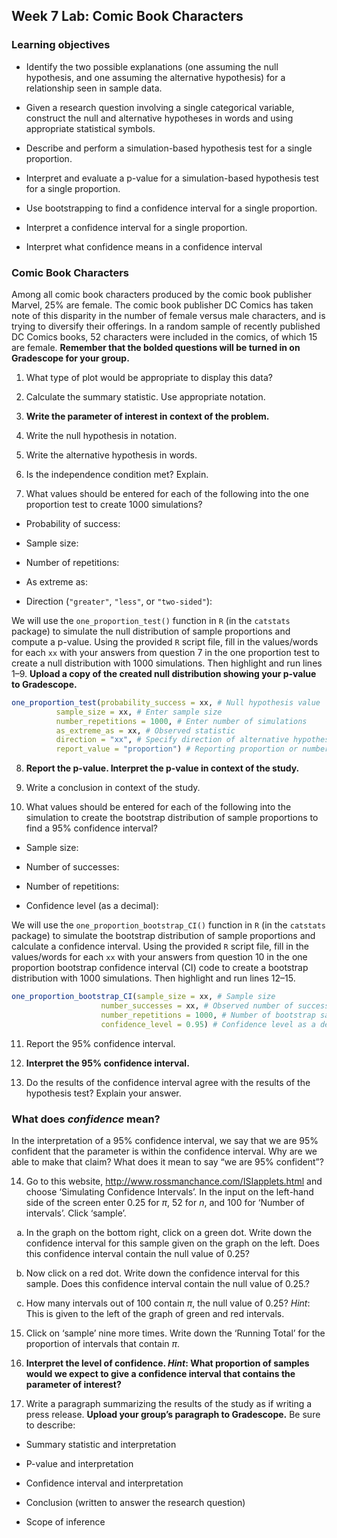 ## Week 7 Lab:  Comic Book Characters

\setstretch{1}

### Learning objectives

* Identify the two possible explanations (one assuming the null hypothesis, and one assuming the alternative hypothesis) for a relationship seen in sample data.

* Given a research question involving a single categorical variable, construct the null and alternative hypotheses in words and using appropriate statistical symbols.
  
* Describe and perform a simulation-based hypothesis test for a single proportion.

* Interpret and evaluate a p-value for a simulation-based hypothesis test for a single proportion.

* Use bootstrapping to find a confidence interval for a single proportion.

* Interpret a confidence interval for a single proportion.

* Interpret what confidence means in a confidence interval


### Comic Book Characters

Among all comic book characters produced by the comic book publisher Marvel, 25\% are female. The comic book publisher DC Comics has taken note of this disparity in the number of female versus male characters, and is trying to diversify their offerings. In a random sample of recently published DC Comics books, 52 characters were included in the comics, of which 15 are female.  **Remember that the bolded questions will be turned in on Gradescope for your group.**

1. What type of plot would be appropriate to display this data?

\vspace{0.3in}

2. Calculate the summary statistic.  Use appropriate notation.

\vspace{0.3in}

3. **Write the parameter of interest in context of the problem.**

\vspace{0.8in}

4.  Write the null hypothesis in notation.

\vspace{0.3in}

5. Write the alternative hypothesis in words. 

\vspace{0.8in}

6. Is the independence condition met?  Explain.

\vspace{0.6in}

7. What values should be entered for each of the following into the one proportion test to create 1000 simulations?

\vspace{1mm}

* Probability of success:

\vspace{.2in}
* Sample size:
    
\vspace{.2in}
* Number of repetitions:
    
\vspace{.2in}
* As extreme as:
    
\vspace{.2in}
* Direction (`"greater"`, `"less"`, or `"two-sided"`):

\vspace{.2in}

We will use the `one_proportion_test()` function in `R` (in the `catstats` package) to simulate the null distribution of sample proportions and compute a p-value. Using the provided `R` script file, fill in the values/words for each `xx` with your answers from question 7 in the one proportion test to create a null distribution with 1000 simulations. Then highlight and run lines 1--9.  **Upload a copy of the created null distribution showing your p-value to Gradescope.**

```r
one_proportion_test(probability_success = xx, # Null hypothesis value
          sample_size = xx, # Enter sample size
          number_repetitions = 1000, # Enter number of simulations
          as_extreme_as = xx, # Observed statistic
          direction = "xx", # Specify direction of alternative hypothesis
          report_value = "proportion") # Reporting proportion or number of successes?
```

8.  **Report the p-value.  Interpret the p-value in context of the study.**

\vspace{1in}

9. Write a conclusion in context of the study.

\vspace{1in}

10. What values should be entered for each of the following into the simulation to create the bootstrap distribution of sample proportions to find a 95\% confidence interval?
\vspace{1mm}

* Sample size:

\vspace{.1in}
 
* Number of successes:
    
\vspace{.1in}
* Number of repetitions:
    
\vspace{.1in}
* Confidence level (as a decimal):
    
\vspace{.1in}

We will use the `one_proportion_bootstrap_CI()` function in `R` (in the `catstats` package) to simulate the bootstrap distribution of sample proportions and calculate a confidence interval. Using the provided `R` script file, fill in the values/words for each `xx` with your answers from question 10 in the one proportion bootstrap confidence interval (CI) code to create a bootstrap distribution with 1000 simulations. Then highlight and run lines 12--15.

```r
one_proportion_bootstrap_CI(sample_size = xx, # Sample size
                    number_successes = xx, # Observed number of successes
                    number_repetitions = 1000, # Number of bootstrap samples to use
                    confidence_level = 0.95) # Confidence level as a decimal
```

11.  Report the 95\% confidence interval.

\vspace{0.5in}

12. **Interpret the 95\% confidence interval.**

\vspace{0.8in}

13. Do the results of the confidence interval agree with the results of the hypothesis test?  Explain your answer.

\vspace{0.8in}

### What does *confidence* mean? {-}

In the interpretation of a 95\% confidence interval, we say that we are 95\% confident that the parameter is within the confidence interval.  Why are we able to make that claim?  What does it mean to say "we are 95\% confident"?

14.  Go to this website, [http://www.rossmanchance.com/ISIapplets.html](http://www.rossmanchance.com/ISIapplets.html) and choose 'Simulating Confidence Intervals'.  In the input on the left-hand side of the screen enter 0.25 for $\pi$, 52 for $n$, and 100 for 'Number of intervals'.  Click 'sample'.
\vspace{1mm}

a. In the graph on the bottom right, click on a green dot.  Write down the confidence interval for this sample given on the graph on the left.  Does this confidence interval contain the null value of 0.25?
\vspace{0.5in}


b. Now click on a red dot.  Write down the confidence interval for this sample.  Does this confidence interval contain the null value of 0.25.?
\vspace{0.5in}


c. How many intervals out of 100 contain $\pi$, the null value of 0.25? *Hint*:  This is given to the left of the graph of green and red intervals.
\vspace{0.5in}

15.  Click on 'sample' nine more times.  Write down the 'Running Total' for the proportion of intervals that contain $\pi$.  

\vspace{0.5in}

16.  **Interpret the level of confidence.  *Hint*: What proportion of samples would we expect to give a confidence interval that contains the parameter of interest?**

\vspace{0.8in}

17. Write a paragraph summarizing the results of the study as if writing a press release.  **Upload your group's paragraph to Gradescope.** Be sure to describe:

* Summary statistic and interpretation

* P-value and interpretation

* Confidence interval and interpretation

* Conclusion (written to answer the research question)

* Scope of inference


\newpage
